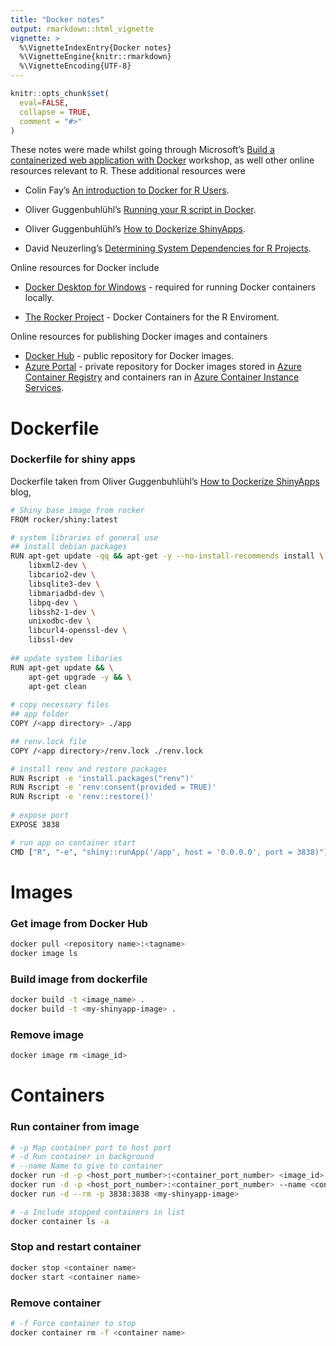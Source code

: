```yaml
---
title: "Docker notes"
output: rmarkdown::html_vignette
vignette: >
  %\VignetteIndexEntry{Docker notes}
  %\VignetteEngine{knitr::rmarkdown}
  %\VignetteEncoding{UTF-8}
---
```


```r
knitr::opts_chunk$set(
  eval=FALSE,
  collapse = TRUE,
  comment = "#>"
)
```

These notes were made whilst going through Microsoft's [Build a containerized web application with Docker](https://docs.microsoft.com/en-us/learn/modules/intro-to-containers/) workshop, as well other online resources relevant to R. These additional resources were

-   Colin Fay's [An introduction to Docker for R Users](https://colinfay.me/docker-r-reproducibility/).

-   Oliver Guggenbuhlühl's [Running your R script in Docker](https://www.statworx.com/de/blog/running-your-r-script-in-docker/).

-   Oliver Guggenbuhlühl's [How to Dockerize ShinyApps](https://www.statworx.com/ch/blog/how-to-dockerize-shinyapps/).

-   David Neuzerling's [Determining System Dependencies for R Projects](https://mdneuzerling.com/post/determining-system-dependencies-for-r-projects/).

Online resources for Docker include

-   [Docker Desktop for Windows](https://docs.docker.com/docker-for-windows/install/) - required for running Docker containers locally.

-   [The Rocker Project](https://www.rocker-project.org/) - Docker Containers for the R Enviroment.

Online resources for publishing Docker images and containers

-   [Docker Hub](https://hub.docker.com/) - public repository for Docker images.
-   [Azure Portal](https://azure.microsoft.com/en-gb/features/azure-portal/) - private repository for Docker images stored in [Azure Container Registry](https://azure.microsoft.com/en-gb/services/container-registry/) and containers ran in [Azure Container Instance Services](https://azure.microsoft.com/en-gb/services/container-instances/).

# Dockerfile

### Dockerfile for shiny apps

Dockerfile taken from Oliver Guggenbuhlühl's [How to Dockerize ShinyApps](https://www.statworx.com/ch/blog/how-to-dockerize-shinyapps/) blog,

```bash
# Shiny base image from rocker
FROM rocker/shiny:latest

# system libraries of general use
## install debian packages
RUN apt-get update -qq && apt-get -y --no-install-recommends install \
    libxml2-dev \
    libcario2-dev \
    libsqlite3-dev \
    libmariadbd-dev \
    libpq-dev \
    libssh2-1-dev \
    unixodbc-dev \
    libcurl4-openssl-dev \
    libssl-dev
    
## update system libaries
RUN apt-get update && \
    apt-get upgrade -y && \
    apt-get clean
    
# copy necessary files
## app folder
COPY /<app directory> ./app

## renv.lock file
COPY /<app directory>/renv.lock ./renv.lock

# install renv and restore packages
RUN Rscript -e 'install.packages("renv")'
RUN Rscript -e 'renv:consent(provided = TRUE)'
RUN Rscript -e 'renv::restore()'
    
# expose port
EXPOSE 3838

# run app on container start
CMD ["R", "-e", "shiny::runApp('/app', host = '0.0.0.0', port = 3838)"]
```

# Images

### Get image from Docker Hub

```bash
docker pull <repository name>:<tagname>
docker image ls
```

### Build image from dockerfile

```bash
docker build -t <image_name> .
docker build -t <my-shinyapp-image> .
```

### Remove image

```bash
docker image rm <image_id>
```

# Containers

### Run container from image

```bash
# -p Map container port to host port
# -d Run container in background
# --name Name to give to container
docker run -d -p <host_port_number>:<container_port_number> <image_id>
docker run -d -p <host_port_number>:<container_port_number> --name <container_name> <image_name>
docker run -d --rm -p 3838:3838 <my-shinyapp-image>

# -a Include stopped containers in list
docker container ls -a
```

### Stop and restart container

```bash
docker stop <container name>
docker start <container name>
```

### Remove container

```bash
# -f Force container to stop
docker container rm -f <container name>
```
